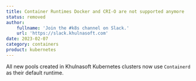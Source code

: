 ```yaml
---
title: Container Runtimes Docker and CRI-O are not supported anymore
status: removed
author:
    fullname: 'Join the #k8s channel on Slack.'
    url: 'https://slack.khulnasoft.com'
date: 2023-02-07
category: containers
product: kubernetes
---
```


All new pools created in Khulnasoft Kubernetes clusters now use `Containerd` as their default runtime. 


